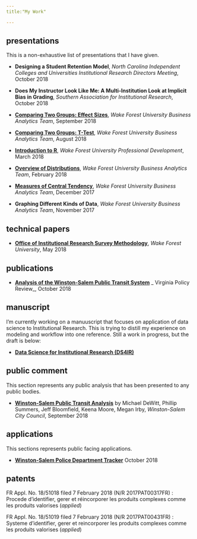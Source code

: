 ```yaml
---
title:"My Work"

---
```


## presentations

This is a non-exhaustive list of presentations that I have given.

* **Designing a Student Retention Model**,  _North Carolina Independent Colleges and Universities Institutional Research Directors Meeting_, October 2018

* **Does My Instructor Look Like Me: A Multi-Institution Look at Implicit Bias in Grading**,  _Southern Association for Institutional Research_, October 2018

* [**Comparing Two Groups: Effect Sizes**](https://docs.google.com/presentation/d/e/2PACX-1vTACUkOIFra4TqEvaQUCakpsYk7KgIRBdyo14hLJ798GiPb8Z4bY0YlgvcJoj1yoDc1_9wtUXqOKbii/pub?start=false&loop=false&delayms=3000),  _Wake Forest University Business Analytics Team_, September 2018

* [**Comparing Two Groups: T-Test**](docs/2018-08_BAI_t-test.pdf), _Wake Forest University Business Analytics Team_, August 2018

* [**Introduction to R**](https://github.com/medewitt/intro_to_r/blob/master/presentations/intro_presentation.pdf), _Wake Forest University Professional Development_, March 2018

* [**Overview of Distributions**](docs/2018-02_BAI_distributions.pdf), _Wake Forest University Business Analytics Team_, February 2018

* [**Measures of Central Tendency**](docs/2017-12_BAI_central_tendency.pdf), _Wake Forest University Business Analytics Team_, December 2017

* **Graphing Different Kinds of Data**, _Wake Forest University Business Analytics Team_, November 2017

## technical papers

* [**Office of Institutional Research Survey Methodology**](https://prod.wp.cdn.aws.wfu.edu/sites/202/2018/05/oir_survey_methodology.pdf), _Wake Forest University_, May 2018

## publications

* [**Analysis of the Winston-Salem Public Transit System**](http://www.virginiapolicyreview.org/blog/analysis-of-the-winston-salem-public-transit-system) _ Virginia Policy Review_, October 2018

## manuscript

I'm currently working on a manuuscript that focuses on application of data science to Institutional Research. This is trying to distill my experience on modeling and workflow into one reference. Still a work in progress, but the draft is below:

* [**Data Science for Institutional Research (DS4IR)**](ds4ir)

## public comment

This section represents any public analysis that has been presented to any public bodies.

* [**Winston-Salem Public Transit Analysis**](https://michaeldewittjr.com/bus_analysis/) by Michael DeWitt, Phillip Summers, Jeff Bloomfield, Keena Moore, Megan Irby, _Winston-Salem City Council_, September 2018

## applications

This sections represents public facing applications.

* [**Winston-Salem Police Department Tracker**](https://mdewitt.shinyapps.io/wspd_scanner/) October 2018

## patents

FR Appl. No. 18/51018 filed 7 February 2018 (N/R 2017PAT00317FR) : Procede d’identifier, gerer et réincorporer les produits complexes comme les produits valorises (_applied_)

FR Appl. No. 18/51019 filed 7 February 2018 (N/R 2017PAT00431FR) : Systeme d’identifier, gerer et reincorporer les produits complexes comme les produits valorises (_applied_)